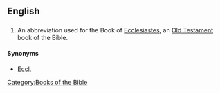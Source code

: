 ==English==

==={{abbreviation}}===
{{en-abbr}}

# {{biblical}} An abbreviation used for the Book of [[Ecclesiastes]], an [[Old Testament]] book of the Bible. 

====Synonyms====
*[[Eccl.]]

[[Category:Books of the Bible]]